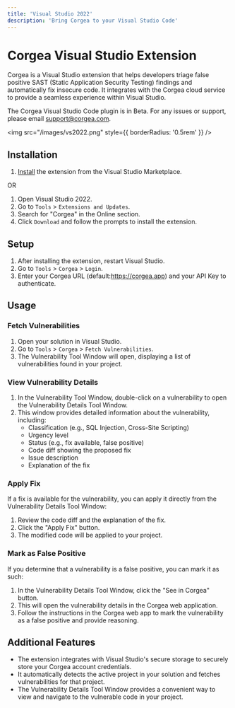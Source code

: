 ```yaml
---
title: 'Visual Studio 2022'
description: 'Bring Corgea to your Visual Studio Code'
---
```


# Corgea Visual Studio Extension

Corgea is a Visual Studio extension that helps developers triage false positive SAST (Static Application Security Testing) findings and automatically fix insecure code. It integrates with the Corgea cloud service to provide a seamless experience within Visual Studio.

<Note>The Corgea Visual Studio Code plugin is in Beta. For any issues or support, please email support@corgea.com.</Note>


<img src="/images/vs2022.png" style={{ borderRadius: '0.5rem' }} />


## Installation

1. [Install](https://marketplace.visualstudio.com/items?itemName=Corgea.corgea) the extension from the Visual Studio Marketplace.

OR

1. Open Visual Studio 2022.
2. Go to `Tools` > `Extensions and Updates`.
3. Search for "Corgea" in the Online section.
4. Click `Download` and follow the prompts to install the extension.

## Setup

1. After installing the extension, restart Visual Studio.
2. Go to `Tools` > `Corgea` > `Login`.
3. Enter your Corgea URL (default:https://corgea.app) and your API Key to authenticate.

## Usage

### Fetch Vulnerabilities

1. Open your solution in Visual Studio.
2. Go to `Tools` > `Corgea` > `Fetch Vulnerabilities`.
3. The Vulnerability Tool Window will open, displaying a list of vulnerabilities found in your project.

### View Vulnerability Details

1. In the Vulnerability Tool Window, double-click on a vulnerability to open the Vulnerability Details Tool Window.
2. This window provides detailed information about the vulnerability, including:
   - Classification (e.g., SQL Injection, Cross-Site Scripting)
   - Urgency level
   - Status (e.g., fix available, false positive)
   - Code diff showing the proposed fix
   - Issue description
   - Explanation of the fix

### Apply Fix

If a fix is available for the vulnerability, you can apply it directly from the Vulnerability Details Tool Window:

1. Review the code diff and the explanation of the fix.
2. Click the "Apply Fix" button.
3. The modified code will be applied to your project.

### Mark as False Positive

If you determine that a vulnerability is a false positive, you can mark it as such:

1. In the Vulnerability Details Tool Window, click the "See in Corgea" button.
2. This will open the vulnerability details in the Corgea web application.
3. Follow the instructions in the Corgea web app to mark the vulnerability as a false positive and provide reasoning.

## Additional Features

- The extension integrates with Visual Studio's secure storage to securely store your Corgea account credentials.
- It automatically detects the active project in your solution and fetches vulnerabilities for that project.
- The Vulnerability Details Tool Window provides a convenient way to view and navigate to the vulnerable code in your project.
